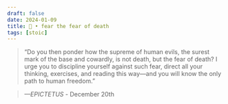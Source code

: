 ```yaml
---
draft: false 
date: 2024-01-09
title: 🗿 • fear the fear of death
tags: [stoic]
---
```


>  “Do you then ponder how the supreme of human evils, the surest mark of the base and cowardly, is not death, but the fear of death? I urge you to discipline yourself against such fear, direct all your thinking, exercises, and reading this way—and you will know the only path to human freedom.”

> *—EPICTETUS* - December 20th